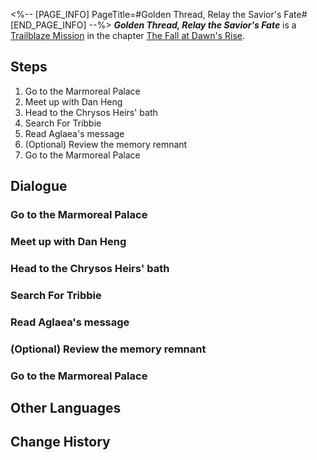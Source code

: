 <%-- [PAGE_INFO]
PageTitle=#Golden Thread, Relay the Savior's Fate#
[END_PAGE_INFO] --%>
{{Stub|Dialogue.}}
{{Mission Infobox
|id            = 1040413
|title         = 
|image         = <!--Mission Golden Thread, Relay the Savior's Fate.png-->
|type          = Trailblaze
|event_name    = 
|chapter       = The Fall at Dawn's Rise
|requirements  = {{subst:void|<!--Unknown: {"Type":"Manual"}-->}}
|summary       = <!--official mission summary from Fate's Atlas-->
|characters    = Trailblazer
|startLocation = [[<!--starting world-->]] - [[<!--starting area-->]]
|world         = <!--starting world-->
|area          = <!--starting area-->
|prev          = 
|next          = 
|rewards       = Trailblaze EXP*1,100; Stellar Jade*140; Traveler's Guide*12; Lost Crystal*12; Celestial Ambrosia*440; Credit*150,000
}}
'''''Golden Thread, Relay the Savior's Fate''''' is a [[Trailblaze Mission]] in the chapter [[The Fall at Dawn's Rise]].

==Steps==
# Go to the Marmoreal Palace
# Meet up with Dan Heng
# Head to the Chrysos Heirs' bath
# Search For Tribbie
# Read Aglaea's message
# (Optional) Review the memory remnant
# Go to the Marmoreal Palace

<!--
==Gameplay Notes==

--><!--
==Trial Character==

-->
==Dialogue==
{{Stub Dialogue}}
===Go to the Marmoreal Palace{{subst:void|<!--104041301-->}}===
{{Mission Description|type=trailblaze|location=<!--to be added-->|Krateros brought word of Aglaea's death, and the Garmentmaker's message that followed confirmed it, I was stunned. After shaking off the "Cleaners," I returned to Okhema at once. Upon reuniting with (Trailblazer), I sought out our companions to learn what had happened...}}
{{Dialogue Start}}
:{{tx}}
{{Dialogue End}}

===Meet up with Dan Heng{{subst:void|<!--104041303-->}}===
{{Dialogue Start}}
:{{tx}}
{{Dialogue End}}

===Head to the Chrysos Heirs' bath{{subst:void|<!--104041304-->}}===
{{Dialogue Start}}
:{{tx}}
{{Dialogue End}}

===Search For Tribbie{{subst:void|<!--104041306-->}}===
{{Dialogue Start}}
:{{tx}}
{{Dialogue End}}

===Read Aglaea's message{{subst:void|<!--104041308-->}}===
{{Dialogue Start}}
:{{tx}}
{{Mission Description|type=trailblaze|location=<!--to be added-->|update|Aglaea's final words gave Phainon resolve. He gathered everyone, determined to bring order to the chaos and calm the people. And indeed, he proved to be a gifted speaker.}}
{{Dialogue End}}

===(Optional) Review the memory remnant{{subst:void|<!--104041312-->}}===
{{Mission Description|type=trailblaze|location=<!--to be added-->|update|Krateros brought word of Aglaea's death, and the Garmentmaker's message that followed confirmed it, I was stunned. After shaking off the "Cleaners," I returned to Okhema at once. Upon reuniting with (Trailblazer), I sought out our companions to learn what had happened...}}
{{Dialogue Start}}
:{{tx}}
{{Dialogue End}}

===Go to the Marmoreal Palace{{subst:void|<!--104041314-->}}===
{{Mission Description|type=trailblaze|location=<!--to be added-->|update|Aglaea's final words gave Phainon resolve. He gathered everyone, determined to bring order to the chaos and calm the people. And indeed, he proved to be a gifted speaker.}}
{{Dialogue Start}}
:{{tx}}
{{Dialogue End}}

==Other Languages==
{{Other Languages
|en   = Golden Thread, Relay the Savior's Fate
|zhs  = 金丝啊，请喻救世者谶语
|zht  = 金絲啊，請喻救世者讖語
|ja   = 金糸よ、救世主の預言を教え給え
|ko   = 금실이여, 구원자의 예언을 말해 주오
|es   = Hilo dorado, describe la profecía de la salvación
|fr   = Fil d'or, rapporte la prophétie du salut
|ru   = О золотая нить, расскажи пророчество о спасителе
|th   = ด้ายทองเอ๋ย โปรดเอ่ยคำพยากรณ์แห่งผู้กอบกู้
|vi   = Hỡi tơ vàng, hãy nói lên lời tiên tri của Đấng Cứu Thế
|de   = O Goldene Fäden, sprecht bitte zum Erlöser
|id   = Benang Emas, Sampaikan Ramalan Penyelamat
|pt   = Fio Dourado, Transmita o Destino do Salvador
}}

==Change History==
{{Change History|3.3}}
